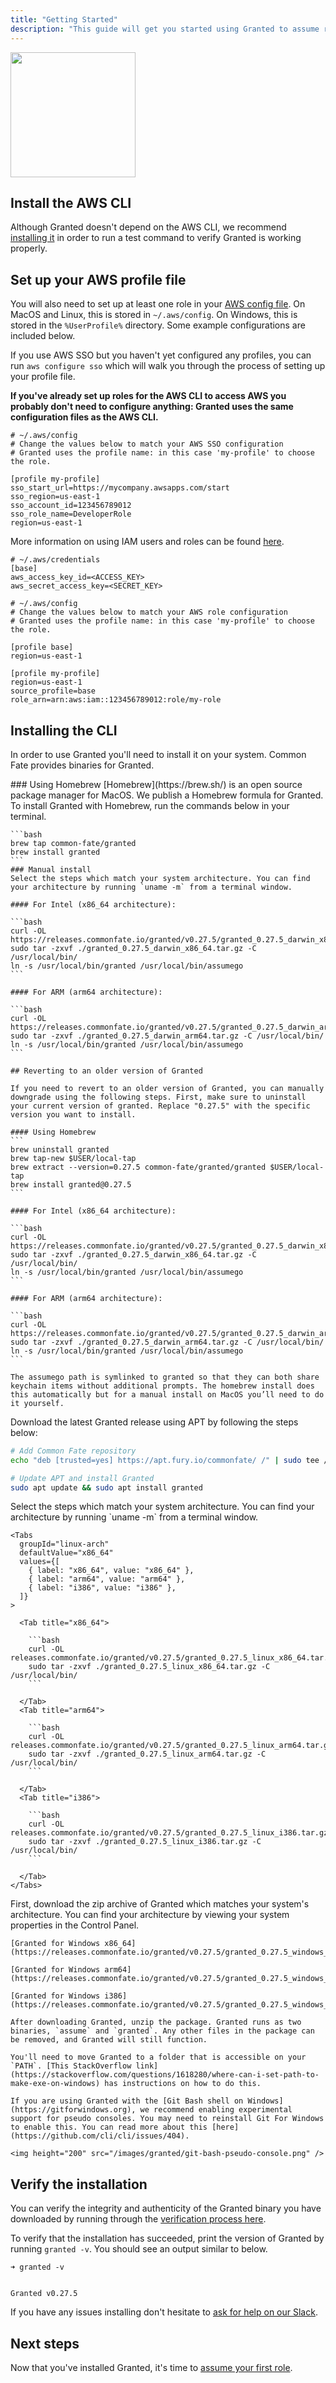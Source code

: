 ```yaml
---
title: "Getting Started"
description: "This guide will get you started using Granted to assume roles in AWS. It will take around 5 minutes to complete."
---
```


<img height="200" src="/images/granted/cli-screenshot.png" />

## Install the AWS CLI

Although Granted doesn't depend on the AWS CLI, we recommend [installing it](https://docs.aws.amazon.com/cli/latest/userguide/deploying-granted-install.html) in order to run a test command to verify Granted is working properly.

## Set up your AWS profile file

You will also need to set up at least one role in your [AWS config file](https://docs.aws.amazon.com/cli/latest/userguide/cli-configure-files.html). On MacOS and Linux, this is stored in `~/.aws/config`. On Windows, this is stored in the `%UserProfile%` directory. Some example configurations are included below.

If you use AWS SSO but you haven't yet configured any profiles, you can run `aws configure sso` which will walk you through the process of setting up your profile file.

**If you've already set up roles for the AWS CLI to access AWS you probably don't need to configure anything: Granted uses the same configuration files as the AWS CLI.**

```
# ~/.aws/config
# Change the values below to match your AWS SSO configuration
# Granted uses the profile name: in this case 'my-profile' to choose the role.

[profile my-profile]
sso_start_url=https://mycompany.awsapps.com/start
sso_region=us-east-1
sso_account_id=123456789012
sso_role_name=DeveloperRole
region=us-east-1
```

More information on using IAM users and roles can be found [here](https://blog.coinbase.com/you-need-more-than-one-aws-account-aws-bastions-and-assume-role-23946c6dfde3).

```
# ~/.aws/credentials
[base]
aws_access_key_id=<ACCESS_KEY>
aws_secret_access_key=<SECRET_KEY>
```

```
# ~/.aws/config
# Change the values below to match your AWS role configuration
# Granted uses the profile name: in this case 'my-profile' to choose the role.

[profile base]
region=us-east-1

[profile my-profile]
region=us-east-1
source_profile=base
role_arn=arn:aws:iam::123456789012:role/my-role
```

## Installing the CLI

In order to use Granted you'll need to install it on your system. Common Fate provides binaries for Granted.

<Tabs>
  <Tab title="MacOS">
    ### Using Homebrew
    [Homebrew](https://brew.sh/) is an open source package manager for MacOS. We publish a Homebrew formula for Granted. To install Granted with Homebrew, run the commands below in your terminal.

    ```bash
    brew tap common-fate/granted
    brew install granted
    ```
    ### Manual install
    Select the steps which match your system architecture. You can find your architecture by running `uname -m` from a terminal window.

    #### For Intel (x86_64 architecture):

    ```bash
    curl -OL https://releases.commonfate.io/granted/v0.27.5/granted_0.27.5_darwin_x86_64.tar.gz
    sudo tar -zxvf ./granted_0.27.5_darwin_x86_64.tar.gz -C /usr/local/bin/
    ln -s /usr/local/bin/granted /usr/local/bin/assumego
    ```

    #### For ARM (arm64 architecture):

    ```bash
    curl -OL https://releases.commonfate.io/granted/v0.27.5/granted_0.27.5_darwin_arm64.tar.gz
    sudo tar -zxvf ./granted_0.27.5_darwin_arm64.tar.gz -C /usr/local/bin/
    ln -s /usr/local/bin/granted /usr/local/bin/assumego
    ```

    ## Reverting to an older version of Granted

    If you need to revert to an older version of Granted, you can manually downgrade using the following steps. First, make sure to uninstall your current version of granted. Replace "0.27.5" with the specific version you want to install.

    #### Using Homebrew
    ```
    brew uninstall granted
    brew tap-new $USER/local-tap
    brew extract --version=0.27.5 common-fate/granted/granted $USER/local-tap
    brew install granted@0.27.5
    ```

    #### For Intel (x86_64 architecture):

    ```bash
    curl -OL https://releases.commonfate.io/granted/v0.27.5/granted_0.27.5_darwin_x86_64.tar.gz
    sudo tar -zxvf ./granted_0.27.5_darwin_x86_64.tar.gz -C /usr/local/bin/
    ln -s /usr/local/bin/granted /usr/local/bin/assumego
    ```

    #### For ARM (arm64 architecture):

    ```bash
    curl -OL https://releases.commonfate.io/granted/v0.27.5/granted_0.27.5_darwin_arm64.tar.gz
    sudo tar -zxvf ./granted_0.27.5_darwin_arm64.tar.gz -C /usr/local/bin/
    ln -s /usr/local/bin/granted /usr/local/bin/assumego
    ```

    The assumego path is symlinked to granted so that they can both share keychain items without additional prompts. The homebrew install does this automatically but for a manual install on MacOS you’ll need to do it yourself.

  </Tab>
  <Tab title="Linux (APT)">

  Download the latest Granted release using APT by following the steps below:

  ```bash
  # Add Common Fate repository
  echo "deb [trusted=yes] https://apt.fury.io/commonfate/ /" | sudo tee /etc/apt/sources.list.d/fury.list

  # Update APT and install Granted
  sudo apt update && sudo apt install granted
  ```
  </Tab>

  <Tab title="Linux (Manual)">
    Select the steps which match your system architecture. You can find your architecture by running `uname -m` from a terminal window.

    <Tabs
      groupId="linux-arch"
      defaultValue="x86_64"
      values={[
        { label: "x86_64", value: "x86_64" },
        { label: "arm64", value: "arm64" },
        { label: "i386", value: "i386" },
      ]}
    >

      <Tab title="x86_64">

        ```bash
        curl -OL releases.commonfate.io/granted/v0.27.5/granted_0.27.5_linux_x86_64.tar.gz
        sudo tar -zxvf ./granted_0.27.5_linux_x86_64.tar.gz -C /usr/local/bin/
        ```

      </Tab>
      <Tab title="arm64">

        ```bash
        curl -OL releases.commonfate.io/granted/v0.27.5/granted_0.27.5_linux_arm64.tar.gz
        sudo tar -zxvf ./granted_0.27.5_linux_arm64.tar.gz -C /usr/local/bin/
        ```

      </Tab>
      <Tab title="i386">

        ```bash
        curl -OL releases.commonfate.io/granted/v0.27.5/granted_0.27.5_linux_i386.tar.gz
        sudo tar -zxvf ./granted_0.27.5_linux_i386.tar.gz -C /usr/local/bin/
        ```

      </Tab>
    </Tabs>

  </Tab>
  <Tab title="Windows">
    First, download the zip archive of Granted which matches your system's architecture. You can find your architecture by viewing your system properties in the Control Panel.

    [Granted for Windows x86_64](https://releases.commonfate.io/granted/v0.27.5/granted_0.27.5_windows_x86_64.zip)

    [Granted for Windows arm64](https://releases.commonfate.io/granted/v0.27.5/granted_0.27.5_windows_arm64.zip)

    [Granted for Windows i386](https://releases.commonfate.io/granted/v0.27.5/granted_0.27.5_windows_i386.zip)

    After downloading Granted, unzip the package. Granted runs as two binaries, `assume` and `granted`. Any other files in the package can be removed, and Granted will still function.

    You'll need to move Granted to a folder that is accessible on your `PATH`. [This StackOverflow link](https://stackoverflow.com/questions/1618280/where-can-i-set-path-to-make-exe-on-windows) has instructions on how to do this.

    If you are using Granted with the [Git Bash shell on Windows](https://gitforwindows.org), we recommend enabling experimental support for pseudo consoles. You may need to reinstall Git For Windows to enable this. You can read more about this [here](https://github.com/cli/cli/issues/404).

    <img height="200" src="/images/granted/git-bash-pseudo-console.png" />

  </Tab>
</Tabs>

## Verify the installation

You can verify the integrity and authenticity of the Granted binary you have downloaded by running through the [verification process here](/granted/security#release-verification).

To verify that the installation has succeeded, print the version of Granted by running `granted -v`. You should see an output similar to below.

```
➜ granted -v


Granted v0.27.5

```

If you have any issues installing don't hesitate to [ask for help on our Slack](https://join.slack.com/t/commonfatecommunity/shared_invite/zt-q4m96ypu-_gYlRWD3k5rIsaSsqP7QMg).

## Next steps

Now that you've installed Granted, it's time to [assume your first role](/granted/usage/assuming-roles).
